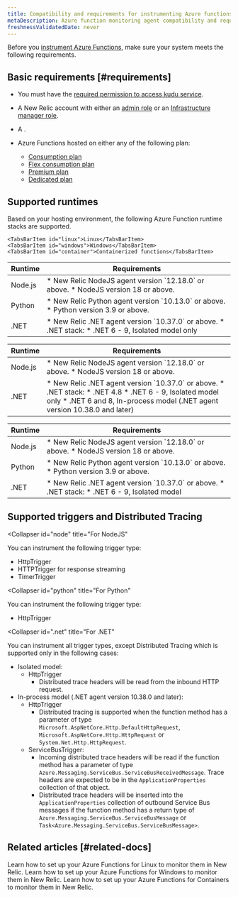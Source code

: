 ```yaml
---
title: Compatibility and requirements for instrumenting Azure functions 
metaDescription: Azure function monitoring agent compatibility and requirements.
freshnessValidatedDate: never
---
```


Before you [instrument Azure Functions](/docs/serverless-function-monitoring/azure-function-monitoring/introduction-azure-monitoring/#config), make sure your system meets the following requirements.

## Basic requirements [#requirements]


* You must have the [required permission to access kudu service](https://learn.microsoft.com/en-us/azure/app-service/resources-kudu#access-kudu-for-your-app). 

* A New Relic account with either an [admin role](/docs/accounts/original-accounts-billing/original-users-roles/users-roles-original-user-model/#roles) or an [Infrastructure manager role](/docs/accounts/original-accounts-billing/original-users-roles/users-roles-original-user-model#add-on).

* A <InlinePopover type="userKey" />.

* Azure Functions hosted on either any of the following plan:
    * [Consumption plan](https://learn.microsoft.com/en-us/azure/azure-functions/consumption-plan)
    * [Flex consumption plan](https://learn.microsoft.com/en-us/azure/azure-functions/flex-consumption-plan)
    * [Premium plan](https://learn.microsoft.com/en-us/azure/azure-functions/functions-premium-plan)
    * [Dedicated plan](https://learn.microsoft.com/en-us/azure/azure-functions/dedicated-plan)


## Supported runtimes

Based on your hosting environment, the following Azure Function runtime stacks are supported.

<Tabs>
  <TabsBar>

    <TabsBarItem id="linux">Linux</TabsBarItem>
    <TabsBarItem id="windows">Windows</TabsBarItem>
    <TabsBarItem id="container">Containerized functions</TabsBarItem>

  </TabsBar>
  <TabsPages>
  

<TabsPageItem id="linux">


<table>
  <thead>
    <tr>
      <th>Runtime</th>
      <th>Requirements</th>
    </tr>
  </thead>
  <tbody>
    <tr>
      <td>Node.js</td>
      <td>
        * New Relic NodeJS agent version `12.18.0` or above.
        * NodeJS version 18 or above.
      </td>
    </tr>
    <tr>
      <td>Python</td>
      <td>
        * New Relic Python agent version `10.13.0` or above.
        * Python version 3.9 or above. 
      </td>
    </tr>
    <tr>
      <td>.NET</td>
      <td>
        * New Relic .NET agent version `10.37.0` or above.
        * .NET stack: 
          * .NET 6 - 9, Isolated model only
      </td>
    </tr> 
  </tbody>
</table>

</TabsPageItem>


<TabsPageItem id="windows">

<table>
  <thead>
    <tr>
      <th>Runtime</th>
      <th>Requirements</th>
    </tr>
  </thead>
  <tbody>
    <tr>
      <td>Node.js</td>
      <td>
        * New Relic NodeJS agent version `12.18.0` or above.
        * NodeJS version 18 or above.
      </td>
    </tr>
    <tr>
      <td>.NET</td>
      <td>
        * New Relic .NET agent version `10.37.0` or above.
        * .NET stack: 
          * .NET 4.8
          * .NET 6 - 9, Isolated model only
          * .NET 6 and 8, In-process model (.NET agent version 10.38.0 and later)
      </td>
    </tr> 
  </tbody>
</table>

</TabsPageItem>

<TabsPageItem id="container">


<table>
  <thead>
    <tr>
      <th>Runtime</th>
      <th>Requirements</th>
    </tr>
  </thead>
  <tbody>
    <tr>
      <td>Node.js</td>
      <td>
        * New Relic NodeJS agent version `12.18.0` or above.
        * NodeJS version 18 or above.
      </td>
    </tr>
    <tr>
      <td>Python</td>
      <td>
        * New Relic Python agent version `10.13.0` or above.
        * Python version 3.9 or above. 
      </td>
    </tr>
    <tr>
      <td>.NET</td>
      <td>
          * New Relic .NET agent version `10.37.0` or above.
          * .NET stack: 
            * .NET 6 - 9, Isolated model
      </td>
    </tr> 
  </tbody>
</table>

</TabsPageItem>

</TabsPages>

</Tabs>

## Supported triggers and Distributed Tracing


<CollapserGroup>


  <Collapser
    id="node"
    title="For NodeJS"
  >

  You can instrument the following trigger type:

  * HttpTrigger 
  * HTTPTrigger for response streaming
  * TimerTrigger


  </Collapser>

  <Collapser
    id="python"
    title="For Python"
  >

  You can instrument the following trigger type:

  * HttpTrigger 

  </Collapser>

  <Collapser
    id=".net"
    title="For .NET"
  >

  You can instrument all trigger types, except Distributed Tracing which is supported only in the following cases:

  * Isolated model:
    * HttpTrigger 
      * Distributed trace headers will be read from the inbound HTTP request.
  * In-process model (.NET agent version 10.38.0 and later): 
    * HttpTrigger
      * Distributed tracing is supported when the function method has a parameter of type `Microsoft.AspNetCore.Http.DefaultHttpRequest`, `Microsoft.AspNetCore.Http.HttpRequest` or `System.Net.Http.HttpRequest`.
    * ServiceBusTrigger:
      * Incoming distributed trace headers will be read if the function method has a parameter of type `Azure.Messaging.ServiceBus.ServiceBusReceivedMessage`. Trace headers are expected to be in the `ApplicationProperties` collection of that object.
      * Distributed trace headers will be inserted into the `ApplicationProperties` collection of outbound Service Bus messages if the function method has a return type of `Azure.Messaging.ServiceBus.ServiceBusMessage` or `Task<Azure.Messaging.ServiceBus.ServiceBusMessage>`.

  </Collapser>



</CollapserGroup>



## Related articles [#related-docs]

<DocTiles>
  <DocTile title="Linux instrumentation" path="/docs/serverless-function-monitoring/azure-function-monitoring/linux">Learn how to set up your Azure Functions for Linux to monitor them in New Relic.</DocTile>
  <DocTile title="Windows instrumentation" path="/docs/serverless-function-monitoring/azure-function-monitoring/windows">Learn how to set up your Azure Functions for Windows to monitor them in New Relic.</DocTile>
  <DocTile title="Container instrumentation" path="/docs/serverless-function-monitoring/azure-function-monitoring/container">Learn how to set up your Azure Functions for Containers to monitor them in New Relic.</DocTile>
</DocTiles>

